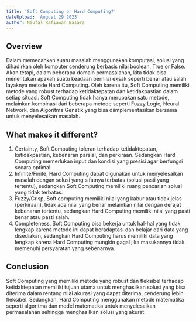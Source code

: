 ```yaml
---
title: 'Soft Computing or Hard Computing?'
dateUpload: 'August 29 2023'
author: Naufal Rafiawan Basara
---
```


## Overview

Dalam memecahkan suatu masalah menggunakan komputasi, solusi yang dihadirkan oleh komputer cenderung berbasis nilai boolean, True or False. Akan tetapi, dalam beberapa domain permasalahan, kita tidak bisa menentukan apakah suatu keadaan bernilai eksak seperti benar atau salah layaknya metode Hard Computing. Oleh karena itu, Soft Computing memiliki metode yang robust terhadap ketidaktepatan dan ketidakpastian dalam setiap situasi. Soft Computing tidak hanya merupakan satu metode, melainkan kombinasi dari beberapa metode seperti Fuzzy Logic, Neural Network, dan Algoritma Genetik yang bisa diimplementasikan bersama untuk menyelesaikan masalah.

## What makes it different?

1. Certainty, Soft Computing toleran terhadap ketidaktepatan, ketidakpastian, kebenaran parsial, dan perkiraan. Sedangkan Hard Computing memerlukan input dan kondisi yang presisi agar berfungsi secara optimal.
2. Infinite/Finite, Hard Computing dapat digunakan untuk menyelesaikan masalah dengan solusi yang sifatnya terbatas (solusi pasti yang tertentu), sedangkan Soft Computing memiliki ruang pencarian solusi yang tidak terbatas.
3. Fuzzy/Crisp, Soft computing memiliki nilai yang kabur atau tidak jelas (perkiraan), tidak ada nilai yang benar melainkan nilai dengan derajat kebenaran tertentu, sedangkan Hard Computing memiliki nilai yang pasti benar atau pasti salah.
4. Completeness, Soft Computing bisa bekerja untuk hal-hal yang tidak lengkap karena metode ini dapat beradaptasi dan belajar dari data yang disediakan, sedangkan Hard Computing harus memiliki data yang lengkap karena Hard Computing mungkin gagal jika masukannya tidak memenuhi persyaratan yang sebenarnya.

## Conclusion

Soft Computing yang memiliki metode yang robust dan fleksibel terhadap ketidaktepatan memiliki tujuan utama untuk menghasilkan solusi yang bisa diterima dalam rentang nilai akurasi yang dapat diterima, cenderung lebih fleksibel. Sedangkan, Hard Computing menggunakan metode matematika seperti algoritma dan model matematika untuk menyelesaikan permasalahan sehingga menghasilkan solusi yang akurat.

